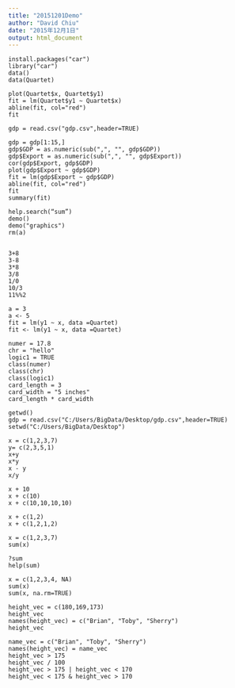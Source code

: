 ```yaml
---
title: "20151201Demo"
author: "David Chiu"
date: "2015年12月1日"
output: html_document
---
```


```
install.packages("car")
library("car")
data()
data(Quartet)

plot(Quartet$x, Quartet$y1)
fit = lm(Quartet$y1 ~ Quartet$x)
abline(fit, col="red")
fit

```

```
gdp = read.csv("gdp.csv",header=TRUE)

gdp = gdp[1:15,]
gdp$GDP = as.numeric(sub(",", "", gdp$GDP))
gdp$Export = as.numeric(sub(",", "", gdp$Export))
cor(gdp$Export, gdp$GDP)
plot(gdp$Export ~ gdp$GDP)
fit = lm(gdp$Export ~ gdp$GDP)
abline(fit, col="red")
fit
summary(fit)

```


```
help.search(“sum”)
demo()
demo("graphics")
rm(a)


3+8
3-8
3*8
3/8
1/0
10/3
11%%2

a = 3
a <- 5
fit = lm(y1 ~ x, data =Quartet)
fit <- lm(y1 ~ x, data =Quartet)

numer = 17.8
chr = "hello"
logic1 = TRUE
class(numer)
class(chr)
class(logic1)
card_length = 3
card_width = "5 inches"
card_length * card_width
```

```
getwd()
gdp = read.csv("C:/Users/BigData/Desktop/gdp.csv",header=TRUE)
setwd("C:/Users/BigData/Desktop")

x = c(1,2,3,7)
y= c(2,3,5,1)
x+y
x*y
x - y
x/y

x + 10
x + c(10)
x + c(10,10,10,10)

x + c(1,2)
x + c(1,2,1,2)

x = c(1,2,3,7)
sum(x)

?sum
help(sum)

x = c(1,2,3,4, NA)
sum(x)
sum(x, na.rm=TRUE)

height_vec = c(180,169,173)
height_vec
names(height_vec) = c("Brian", "Toby", "Sherry")
height_vec

name_vec = c("Brian", "Toby", "Sherry")
names(height_vec) = name_vec
height_vec > 175
height_vec / 100
height_vec > 175 | height_vec < 170
height_vec < 175 & height_vec > 170

```

